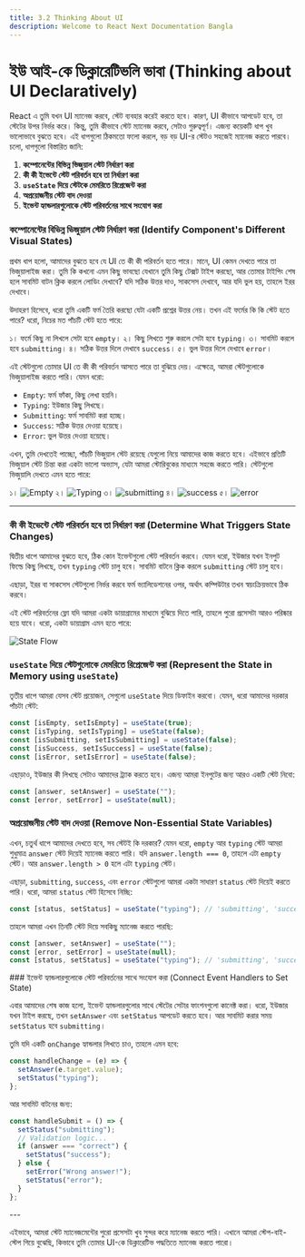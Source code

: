 ```yaml
---
title: 3.2 Thinking About UI
description: Welcome to React Next Documentation Bangla
---
```



## <h1 className="bg-gradient-to-r from-blue-500 to-purple-500 inline-block text-transparent bg-clip-text text-3xl pt-2"> ইউ আই-কে ডিক্লারেটিভলি ভাবা (Thinking about UI Declaratively)</h1>

React এ তুমি যখন UI ম্যানেজ করবে, স্টেট ব্যবহার করেই করতে হবে। কারণ, UI কীভাবে আপডেট হবে, তা স্টেটের উপর নির্ভর করে। কিন্তু, তুমি কীভাবে স্টেট ম্যানেজ করবে, সেটাও গুরুত্বপূর্ণ। এজন্য কয়েকটি ধাপ খুব ভালোভাবে বুঝতে হবে। এই ধাপগুলো ঠিকমতো ফলো করলে, বড় বড় UI-র স্টেটও সহজেই ম্যানেজ করতে পারবে। চলো, ধাপগুলো বিস্তারিত জানি:

1. **কম্পোনেন্টের বিভিন্ন ভিজুয়াল স্টেট নির্ধারণ করা**
2. **কী কী ইভেন্টে স্টেট পরিবর্তন হবে তা নির্ধারণ করা**
3. **`useState` দিয়ে স্টেটকে মেমরিতে রিপ্রেজেন্ট করা**
4. **অপ্রয়োজনীয় স্টেট বাদ দেওয়া**
5. **ইভেন্ট হ্যান্ডলারগুলোকে স্টেট পরিবর্তনের সাথে সংযোগ করা**

<Steps>
<Step>

### কম্পোনেন্টের বিভিন্ন ভিজুয়াল স্টেট নির্ধারণ করা (Identify Component's Different Visual States)

প্রথম ধাপ হলো, আমাদের বুঝতে হবে যে UI তে কী কী পরিবর্তন হতে পারে। মানে, UI কেমন দেখতে পারে তা ভিজুয়ালাইজ করা। তুমি কি কখনো এমন কিছু ভাবছো যেখানে তুমি কিছু টেক্সট টাইপ করছো, আর তোমার টাইপিং শেষ হলে সাবমিট বাটন ক্লিক করলে লোডিং দেখাবে? যদি সঠিক উত্তর দাও, সাকসেস দেখাবে, আর যদি ভুল হয়, তাহলে ইরর দেখাবে।

উদাহরণ হিসেবে, ধরো তুমি একটি ফর্ম তৈরি করছো যেটা একটি প্রশ্নের উত্তর নেয়। তখন এই ফর্মের কি কি স্টেট হতে পারে? ধরো, নিচের মত পাঁচটি স্টেট হতে পারে:

১। ফর্মে কিছু না লিখলে সেটা হবে `empty`।
২। কিছু লিখতে শুরু করলে সেটা হবে `typing`।
৩। সাবমিট করলে হবে `submitting`।
৪। সঠিক উত্তর দিলে দেখাবে `success`।
৫। ভুল উত্তর দিলে দেখাবে `error`।

এই স্টেটগুলো তোমার UI তে কী কী পরিবর্তন আসতে পারে তা বুঝিয়ে দেয়। এক্ষেত্রে, আমরা স্টেটগুলোকে ভিজুয়ালাইজ করতে পারি। যেমন ধরো:

- `Empty`: ফর্ম ফাঁকা, কিছু লেখা হয়নি।
- `Typing`: ইউজার কিছু লিখছে।
- `Submitting`: ফর্ম সাবমিট করা হচ্ছে।
- `Success`: সঠিক উত্তর দেওয়া হয়েছে।
- `Error`: ভুল উত্তর দেওয়া হয়েছে।

এখন, তুমি দেখতেই পাচ্ছো, পাঁচটি ভিজুয়াল স্টেট রয়েছে যেগুলো নিয়ে আমাদের কাজ করতে হবে। এইভাবে প্রতিটি ভিজুয়াল স্টেট চিন্তা করা একটা ভালো অভ্যাস, যেটা আমরা স্টোরিবুকের মাধ্যমে সহজে করতে পারি। স্টেটগুলো ভিজুয়ালি দেখতে এমন হতে পারে:

১। ![Empty](../../../../public/UISTATES/empty.png)
২। ![Typing](../../../../public/UISTATES/typing.png)
৩। ![submitting](../../../../public/UISTATES/submitting.png)
৪। ![success](../../../../public/UISTATES/success.png)
৫। ![error](../../../../public/UISTATES/error.png)

</Step>

---

<Step>

### কী কী ইভেন্টে স্টেট পরিবর্তন হবে তা নির্ধারণ করা (Determine What Triggers State Changes)

দ্বিতীয় ধাপে আমাদের বুঝতে হবে, ঠিক কোন ইভেন্টগুলো স্টেট পরিবর্তন করবে। যেমন ধরো, ইউজার যখন ইনপুট ফিল্ডে কিছু লিখছে, তখন `typing` স্টেট চালু হবে। সাবমিট বাটনে ক্লিক করলে `submitting` স্টেট চালু হবে।

এছাড়া, ইরর বা সাকসেস স্টেটগুলো নির্ভর করবে ফর্ম ভ্যালিডেশনের ওপর, অর্থাৎ কম্পিউটার তখন স্বয়ংক্রিয়ভাবে ঠিক করবে।

এই স্টেট পরিবর্তনের ফ্লো যদি আমরা একটা ডায়াগ্রামের মাধ্যমে বুঝিয়ে দিতে পারি, তাহলে পুরো প্রসেসটা আরও পরিষ্কার হয়ে যাবে। ধরো, একটা ডায়াগ্রাম এমন হতে পারে:

![State Flow](../../../../public/UISTATES/state.png)

</Step>
<Step>

### `useState` দিয়ে স্টেটগুলোকে মেমরিতে রিপ্রেজেন্ট করা (Represent the State in Memory using `useState`)

তৃতীয় ধাপে আমরা যেসব স্টেট প্রয়োজন, সেগুলো `useState` দিয়ে ডিফাইন করবো। যেমন, ধরো আমাদের দরকার পাঁচটা স্টেট:

```jsx
const [isEmpty, setIsEmpty] = useState(true);
const [isTyping, setIsTyping] = useState(false);
const [isSubmitting, setIsSubmitting] = useState(false);
const [isSuccess, setIsSuccess] = useState(false);
const [isError, setIsError] = useState(false);
```

এছাড়াও, ইউজার কী লিখছে সেটাও আমাদের ট্র্যাক করতে হবে। এজন্য আমরা ইনপুটের জন্য আরও একটি স্টেট নিবো:

```jsx
const [answer, setAnswer] = useState("");
const [error, setError] = useState(null);
```

</Step>

<Step>

### অপ্রয়োজনীয় স্টেট বাদ দেওয়া (Remove Non-Essential State Variables)

এখন, চতুর্থ ধাপে আমাদের দেখতে হবে, সব স্টেটই কি দরকার? যেমন ধরো, `empty` আর `typing` স্টেট আমরা শুধুমাত্র `answer` স্টেট দিয়েই ম্যানেজ করতে পারি। যদি `answer.length === 0`, তাহলে এটা `empty` স্টেট। আর `answer.length > 0` হলে এটা `typing` স্টেট।

এছাড়া, `submitting`, `success`, এবং `error` স্টেটগুলো আমরা একটা সাধারণ `status` স্টেট দিয়েই করতে পারি। ধরো, আমরা `status` স্টেট হিসেবে নিচ্ছি:

```jsx
const [status, setStatus] = useState("typing"); // 'submitting', 'success', or 'error'
```

তাহলে আমরা এখন তিনটি স্টেট দিয়ে সবকিছু ম্যানেজ করতে পারছি:

```jsx
const [answer, setAnswer] = useState("");
const [error, setError] = useState(null);
const [status, setStatus] = useState("typing"); // 'submitting', 'success', or 'error'
```

</Step>

<Step>
###  ইভেন্ট হ্যান্ডলারগুলোকে স্টেট পরিবর্তনের সাথে সংযোগ করা (Connect Event Handlers to Set State)

এবার আমাদের শেষ কাজ হলো, ইভেন্ট হ্যান্ডলারগুলোর সাথে স্টেটের সেটার ফাংশনগুলো কানেক্ট করা। ধরো, ইউজার যখন টাইপ করছে, তখন `setAnswer` এবং `setStatus` আপডেট করতে হবে। আর সাবমিট করার সময় `setStatus` হবে `submitting`।

তুমি যদি একটি `onChange` হ্যান্ডলার লিখতে চাও, তাহলে এমন হবে:

```jsx
const handleChange = (e) => {
  setAnswer(e.target.value);
  setStatus("typing");
};
```

আর সাবমিট বাটনের জন্য:

```jsx
const handleSubmit = () => {
  setStatus("submitting");
  // Validation logic...
  if (answer === "correct") {
    setStatus("success");
  } else {
    setError("Wrong answer!");
    setStatus("error");
  }
};
```

</Step>
</Steps>
---

এইভাবে, আমরা স্টেট ম্যানেজমেন্টের পুরো প্রসেসটা খুব সুন্দর করে ম্যানেজ করতে পারি। এখানে আমরা স্টেপ-বাই-স্টেপ গিয়ে বুঝেছি, কিভাবে তুমি তোমার UI-কে ডিক্লারেটিভ পদ্ধতিতে ম্যানেজ করতে পারো।
